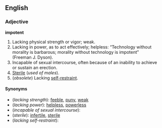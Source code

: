 ==English==

===Adjective===
'''impotent'''

#Lacking physical strength or vigor; weak.
#Lacking in power, as to act effectively; helpless: “Technology without morality is barbarous; morality without technology is impotent” (Freeman J. Dyson).
#Incapable of sexual intercourse, often because of an inability to achieve or sustain an erection.
#[[Sterile]] (''used of males'').
#(''obsolete'') Lacking [[self-restraint]].

====Synonyms====
*(''lacking strength''): [[feeble]], [[puny]], [[weak]]
*(''lacking power''): [[helpless]], [[powerless]]
*(''incapable of sexual intercourse''):
*(''sterile''): [[infertile]], [[sterile]]
*(''lacking self-restraint''):